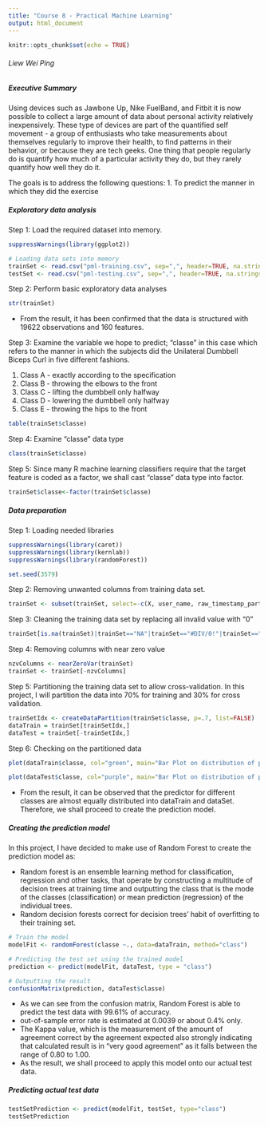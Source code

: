```yaml
---
title: "Course 8 - Practical Machine Learning"
output: html_document
---
```


```r
knitr::opts_chunk$set(echo = TRUE)
```
###### Liew Wei Ping

##### **Executive Summary**

Using devices such as Jawbone Up, Nike FuelBand, and Fitbit it is now possible to collect a large amount of data about personal activity relatively inexpensively. These type of devices are part of the quantified self movement - a group of enthusiasts who take measurements about themselves regularly to improve their health, to find patterns in their behavior, or because they are tech geeks. One thing that people regularly do is quantify how much of a particular activity they do, but they rarely quantify how well they do it.

The goals is to address the following questions:
1. To predict the manner in which they did the exercise

##### **Exploratory data analysis**

Step 1: Load the required dataset into memory.

```r
suppressWarnings(library(ggplot2))

# Loading data sets into memory
trainSet <- read.csv("pml-training.csv", sep=",", header=TRUE, na.strings="", stringsAsFactors = FALSE)
testSet <- read.csv("pml-testing.csv", sep=",", header=TRUE, na.strings="", stringsAsFactors = FALSE)
```

Step 2: Perform basic exploratory data analyses
```r
str(trainSet)
```

- From the result, it has been confirmed that the data is structured with 19622 observations and 160 features.

Step 3: Examine the variable we hope to predict; "classe" in this case which refers to the manner in which the subjects did the Unilateral Dumbbell Biceps Curl in five different fashions.

1. Class A - exactly according to the specification
2. Class B - throwing the elbows to the front 
3. Class C - lifting the dumbbell only halfway 
4. Class D - lowering the dumbbell only halfway 
5. Class E - throwing the hips to the front

```r
table(trainSet$classe)
```

Step 4: Examine "classe" data type
```r
class(trainSet$classe)
```

Step 5: Since many R machine learning classifiers require that the target feature is coded as a factor, we shall cast "classe" data type into factor.
```r
trainSet$classe<-factor(trainSet$classe)
```

##### **Data preparation**

Step 1: Loading needed libraries
```r
suppressWarnings(library(caret))
suppressWarnings(library(kernlab))
suppressWarnings(library(randomForest))

set.seed(3579)
```

Step 2: Removing unwanted columns from training data set.
```r
trainSet <- subset(trainSet, select=-c(X, user_name, raw_timestamp_part_1, raw_timestamp_part_2, cvtd_timestamp, new_window, num_window))
```

Step 3: Cleaning the training data set by replacing all invalid value with "0"
```r
trainSet[is.na(trainSet)|trainSet=="NA"|trainSet=="#DIV/0!"|trainSet==""] <- 0
```

Step 4: Removing columns with near zero value
```r
nzvColumns <- nearZeroVar(trainSet)
trainSet <- trainSet[-nzvColumns]
```

Step 5: Partitioning the training data set to allow cross-validation. In this project, I will partition the data into 70% for training and 30% for cross validation.
```r
trainSetIdx <- createDataPartition(trainSet$classe, p=.7, list=FALSE)
dataTrain = trainSet[trainSetIdx,]
dataTest = trainSet[-trainSetIdx,]
```

Step 6: Checking on the partitioned data
```r
plot(dataTrain$classe, col="green", main="Bar Plot on distribution of predictor in dataTrain", xlab="classe", ylab="Frequency")

plot(dataTest$classe, col="purple", main="Bar Plot on distribution of predictor in dataTest", xlab="classe", ylab="Frequency")
```

- From the result, it can be observed that the predictor for different classes are almost equally distributed into dataTrain and dataSet. Therefore, we shall proceed to create the prediction model.

##### **Creating the prediction model**

In this project, I have decided to make use of Random Forest to create the prediction model as: 

- Random forest is an ensemble learning method for classification, regression and other tasks, that operate by constructing a multitude of decision trees at training time and outputting the class that is the mode of the classes (classification) or mean prediction (regression) of the individual trees. 
- Random decision forests correct for decision trees' habit of overfitting to their training set.

```r
# Train the model
modelFit <- randomForest(classe ~., data=dataTrain, method="class")

# Predicting the test set using the trained model
prediction <- predict(modelFit, dataTest, type = "class")

# Outputting the result
confusionMatrix(prediction, dataTest$classe)
```

- As we can see from the confusion matrix, Random Forest is able to predict the test data with 99.61% of accuracy.
- out-of-sample error rate is estimated at 0.0039 or about 0.4% only.
- The Kappa value, which is the measurement of the amount of agreement correct by the agreement expected also strongly indicating that calculated result is in "very good agreement" as it falls between the range of 0.80 to 1.00.
- As the result, we shall proceed to apply this model onto our actual test data.

##### **Predicting actual test data**

```r
testSetPrediction <- predict(modelFit, testSet, type="class")
testSetPrediction
```